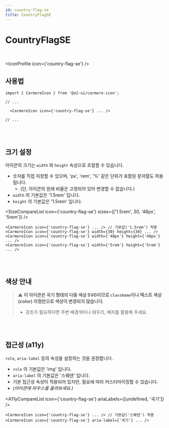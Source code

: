 ```yaml
---
id: country-flag-se
title: CountryFlagSE
---
```




# CountryFlagSE

<br />

<IconProfile icon={'country-flag-se'} />

## 사용법

```tsx
import { CarmoreIcon } from '@o2-ui/carmore-icon';

// ...

  <CarmoreIcon icon={'country-flag-se'} ... />

// ...
```

<br />
<br />

## 크기 설정

아이콘의 크기는 `width` 와 `height` 속성으로 조절할 수 있습니다.

- 숫자를 직접 지정할 수 있으며, 'px', 'rem', '%' 같은 단위가 포함된 문자열도 허용됩니다.
  - (단, 아이콘의 원래 비율은 고정되어 있어 변경할 수 없습니다.)
- `width` 의 기본값은 '1.5rem' 입니다.
- `height` 의 기본값은 '1.5rem' 입니다.

<SizeCompareList icon={'country-flag-se'} sizes={['1.5rem', 30, '48px', '5rem']} />

```tsx
<CarmoreIcon icon={'country-flag-se'} ... /> // 기본값('1.5rem') 적용
<CarmoreIcon icon={'country-flag-se'} width={30} height={30} ... />
<CarmoreIcon icon={'country-flag-se'} width={'48px'} height={'48px'} ... />
<CarmoreIcon icon={'country-flag-se'} width={'5rem'} height={'5rem'} ... />
```

<br />
<br />

## 색상 안내

> ⚠️ <b>이 아이콘은 국기 형태의 다중 색상 SVG이므로 `className`이나 텍스트 색상(color) 지정만으로 색상이 변경되지 않습니다. </b>
>
> - 강조가 필요하다면 주변 배경색이나 테두리, 배지를 활용해 주세요.

<br />
<br />

## 접근성 (a11y)

`role`, `aria-label` 등의 속성을 설정하는 것을 권장합니다.

- `role` 의 기본값은 'img' 입니다.
- `aria-label` 의 기본값은 '스웨덴' 입니다.
- 기본 접근성 속성이 적용되어 있지만, 필요에 따라 커스터마이징할 수 있습니다.
- _(아이콘에 마우스를 올려보세요.)_

<A11yCompareList icon={'country-flag-se'} ariaLabels={[undefined, '국기']} />

```tsx
<CarmoreIcon icon={'country-flag-se'} ... /> // 기본값('스웨덴') 적용
<CarmoreIcon icon={'country-flag-se'} aria-label={'국기'} ... />
```

